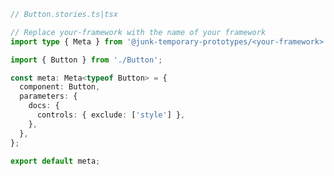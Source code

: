 ```ts
// Button.stories.ts|tsx

// Replace your-framework with the name of your framework
import type { Meta } from '@junk-temporary-prototypes/<your-framework>';

import { Button } from './Button';

const meta: Meta<typeof Button> = {
  component: Button,
  parameters: {
    docs: {
      controls: { exclude: ['style'] },
    },
  },
};

export default meta;
```
